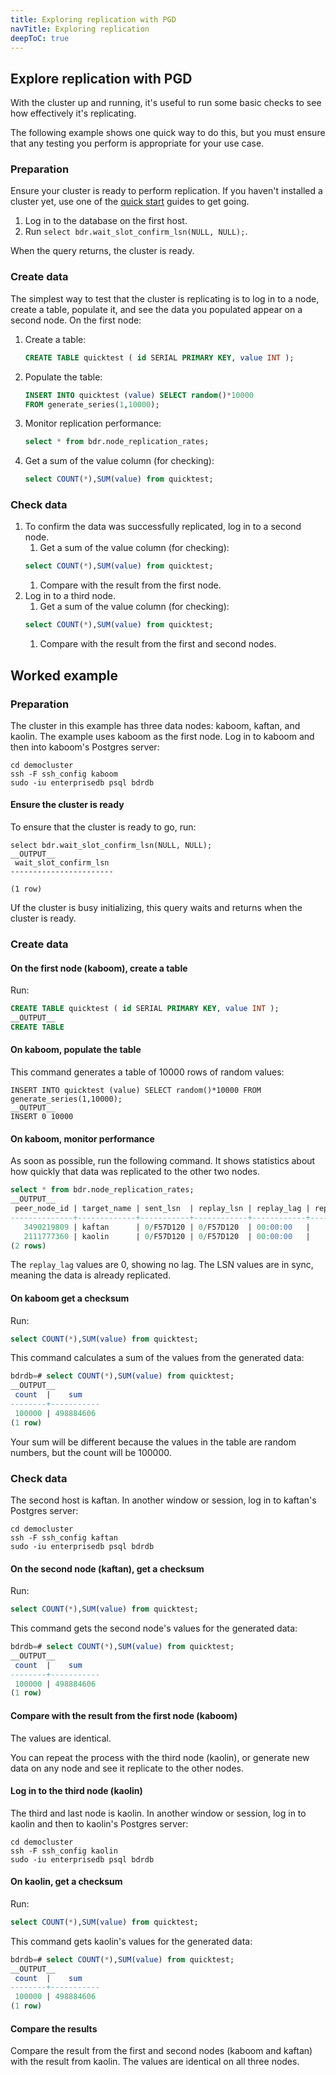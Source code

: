 ```yaml
---
title: Exploring replication with PGD
navTitle: Exploring replication
deepToC: true
---
```


## Explore replication with PGD

With the cluster up and running, it's useful to run some basic checks to see how effectively it's replicating.

The following example shows one quick way to do this, but you must ensure that any testing you perform is appropriate for your use case.

### Preparation

Ensure your cluster is ready to perform replication. If you haven't installed a cluster yet, use one of the [quick start](.) guides to get going.
1. Log in to the database on the first host. 
1. Run `select bdr.wait_slot_confirm_lsn(NULL, NULL);`.  

When the query returns, the cluster is ready.

### Create data
The simplest way to test that the cluster is replicating is to log in to a node, create a table, populate it, and see the data you populated appear on a second node. On the first node:
1. Create a table:
      ```sql
      CREATE TABLE quicktest ( id SERIAL PRIMARY KEY, value INT ); 
      ```
1. Populate the table:
    ```sql
    INSERT INTO quicktest (value) SELECT random()*10000
    FROM generate_series(1,10000);
    ```
1. Monitor replication performance:
    ```sql
    select * from bdr.node_replication_rates;
    ```
1. Get a sum of the value column (for checking):
    ```sql
    select COUNT(*),SUM(value) from quicktest;
    ```

### Check data

1. To confirm the data was successfully replicated, log in to a second node.
    1. Get a sum of the value column (for checking):
      ```sql
      select COUNT(*),SUM(value) from quicktest;
      ```
    1. Compare with the result from the first node.
1. Log in to a third node. 
    1. Get a sum of the value column (for checking):
      ```sql
      select COUNT(*),SUM(value) from quicktest;
      ```
    1. Compare with the result from the first and second nodes.

## Worked example

### Preparation

The cluster in this example has three data nodes: kaboom, kaftan, and kaolin. The example uses kaboom as the first node. Log in to kaboom and then into kaboom's Postgres server:

```
cd democluster
ssh -F ssh_config kaboom
sudo -iu enterprisedb psql bdrdb
```

#### Ensure the cluster is ready

To ensure that the cluster is ready to go, run: 

```
select bdr.wait_slot_confirm_lsn(NULL, NULL);
__OUTPUT__
 wait_slot_confirm_lsn
-----------------------

(1 row)
```

Uf the cluster is busy initializing, this query waits and returns when the cluster is ready.

### Create data

#### On the first node (kaboom), create a table

Run:

```sql
CREATE TABLE quicktest ( id SERIAL PRIMARY KEY, value INT ); 
__OUTPUT__
CREATE TABLE
```

#### On kaboom, populate the table

This command generates a table of 10000 rows of random values: 

```
INSERT INTO quicktest (value) SELECT random()*10000 FROM generate_series(1,10000);
__OUTPUT__
INSERT 0 10000
```

#### On kaboom, monitor performance

As soon as possible, run the following command. It shows statistics about how quickly that data was replicated to the other two nodes.

```sql
select * from bdr.node_replication_rates;
__OUTPUT__
 peer_node_id | target_name | sent_lsn  | replay_lsn | replay_lag | replay_lag_bytes | replay_lag_size | apply_rate | catchup_interval
--------------+-------------+-----------+------------+------------+------------------+-----------------+------------+------------------
   3490219809 | kaftan      | 0/F57D120 | 0/F57D120  | 00:00:00   |                0 | 0 bytes         |       9158 | 00:00:00
   2111777360 | kaolin      | 0/F57D120 | 0/F57D120  | 00:00:00   |                0 | 0 bytes         |       9293 | 00:00:00
(2 rows)
```

The `replay_lag` values are 0, showing no lag. The LSN values are in sync, meaning the data is already replicated.

#### On kaboom get a checksum

Run:

```sql
select COUNT(*),SUM(value) from quicktest;
```

This command calculates a sum of the values from the generated data:

```sql
bdrdb=# select COUNT(*),SUM(value) from quicktest;
__OUTPUT__
 count  |    sum
--------+-----------
 100000 | 498884606
(1 row)
```

Your sum will be different because the values in the table are random numbers, but the count will be 100000.

### Check data

The second host is kaftan. In another window or session, log in to kaftan's Postgres server:

```
cd democluster
ssh -F ssh_config kaftan
sudo -iu enterprisedb psql bdrdb
```

#### On the second node (kaftan), get a checksum

Run:

```sql
select COUNT(*),SUM(value) from quicktest;
```

This command gets the second node's values for the generated data:

```sql
bdrdb=# select COUNT(*),SUM(value) from quicktest;
__OUTPUT__
 count  |    sum
--------+-----------
 100000 | 498884606
(1 row)
```

#### Compare with the result from the first node (kaboom)

The values are identical.

You can repeat the process with the third node (kaolin), or generate new data on any node and see it replicate to the other nodes.

#### Log in to the third node (kaolin)

The third and last node is kaolin. In another window or session, log in to kaolin and then to kaolin's Postgres server:

```
cd democluster
ssh -F ssh_config kaolin
sudo -iu enterprisedb psql bdrdb
```

#### On kaolin, get a checksum

Run:

```sql
select COUNT(*),SUM(value) from quicktest;
```

This command gets kaolin's values for the generated data:

```sql
bdrdb=# select COUNT(*),SUM(value) from quicktest;
__OUTPUT__
 count  |    sum
--------+-----------
 100000 | 498884606
(1 row)
```

#### Compare the results

Compare the result from the first and second nodes (kaboom and kaftan) with the result from kaolin. The values are identical on all three nodes.

